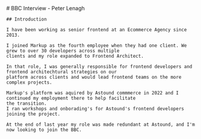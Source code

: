 
<Frame>
    # BBC Interview - Peter Lenagh

    ## Introduction

    I have been working as senior frontend at an Ecommerce Agency since 2013.

    I joined Markup as the fourth employee when they had one client. We grew to over 30 developers across multiple
    clients and my role expanded to Frontend Architect.

    In that role, I was generally responsible for frontend developers and frontend architechtural strategies on our
    platform across clients and would lead frontend teams on the more complex projects.

    Markup's platform was aquired by Astound commmerce in 2022 and I continued my employment there to help facilitate
    the transition.
    I ran workshops and onborading's for Astound's frontend developers joining the project.

    At the end of last year my role was made redundant at Astound, and I'm now looking to join the BBC.

</Frame>
